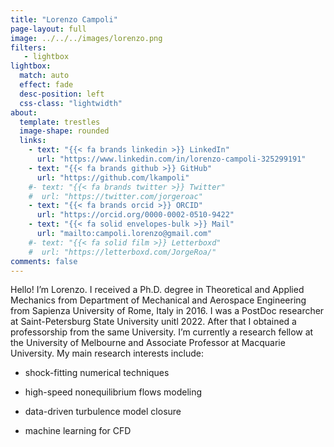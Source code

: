 ```yaml
---
title: "Lorenzo Campoli"
page-layout: full
image: ../../../images/lorenzo.png
filters:
   - lightbox
lightbox: 
  match: auto
  effect: fade
  desc-position: left
  css-class: "lightwidth"
about:
  template: trestles
  image-shape: rounded
  links:
    - text: "{{< fa brands linkedin >}} LinkedIn"
      url: "https://www.linkedin.com/in/lorenzo-campoli-325299191"
    - text: "{{< fa brands github >}} GitHub"
      url: "https://github.com/lkampoli"
    #- text: "{{< fa brands twitter >}} Twitter"
    #  url: "https://twitter.com/jorgeroac"
    - text: "{{< fa brands orcid >}} ORCID"
      url: "https://orcid.org/0000-0002-0510-9422"
    - text: "{{< fa solid envelopes-bulk >}} Mail"
      url: "mailto:campoli.lorenzo@gmail.com"
    #- text: "{{< fa solid film >}} Letterboxd"
    #  url: "https://letterboxd.com/JorgeRoa/"
comments: false
---
```


Hello! I'm Lorenzo. I received a Ph.D. degree in Theoretical and Applied
Mechanics from Department of Mechanical and Aerospace Engineering from Sapienza
University of Rome, Italy in 2016. I was a PostDoc researcher at
Saint-Petersburg State University unitl 2022. After that I obtained a
professorship from the same University. I'm currently a research fellow at the
University of Melbourne and Associate Professor at Macquarie University.  My
main research interests include:

- shock-fitting numerical techniques

- high-speed nonequilibrium flows modeling

- data-driven turbulence model closure

- machine learning for CFD
